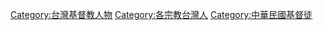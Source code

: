 [[Category:台灣基督教人物|Category:台灣基督教人物]]
[[Category:各宗教台灣人|Category:各宗教台灣人]]
[[Category:中華民國基督徒|Category:中華民國基督徒]]